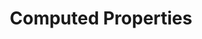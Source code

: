 ---
id: "q_vue_easy_008"
questionType: "MULTIPLE_CHOICE"
title: "Computed Properties"
description: "Where are computed properties defined in a Vue component?"
difficulty: "EASY"
category: "Vue"
options:
  - "methods"
  - "computed"
  - "data"
  - "props"
correctAnswer: 1
---